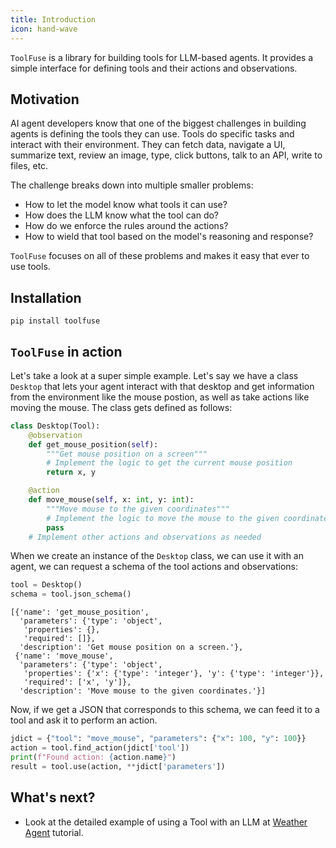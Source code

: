 ```yaml
---
title: Introduction
icon: hand-wave
---
```


`ToolFuse` is a library for building tools for LLM-based agents. 
It provides a simple interface for defining tools and their actions and observations.

## Motivation

AI agent developers know that one of the biggest challenges in building agents is defining the tools they can use. 
Tools do specific tasks and interact with their environment. They can fetch data, navigate a UI, summarize text, 
review an image, type, click buttons, talk to an API, write to files, etc.

The challenge breaks down into multiple smaller problems:

* How to let the model know what tools it can use?
* How does the LLM know what the tool can do?
* How do we enforce the rules around the actions?
* How to wield that tool based on the model's reasoning and response?

`ToolFuse` focuses on all of these problems and makes it easy that ever to use tools. 

## Installation

```
pip install toolfuse
```

## `ToolFuse` in action

Let's take a look at a super simple example. Let's say we have a class `Desktop` that lets your agent 
interact with that desktop and get information from the environment like the mouse postion, as well as 
take actions like moving the mouse. The class gets defined as follows:

```python
class Desktop(Tool):
    @observation
    def get_mouse_position(self):
        """Get mouse position on a screen"""
        # Implement the logic to get the current mouse position
        return x, y

    @action
    def move_mouse(self, x: int, y: int):
        """Move mouse to the given coordinates"""
        # Implement the logic to move the mouse to the given coordinates
        pass
    # Implement other actions and observations as needed
```

When we create an instance of the `Desktop` class, we can use it with an agent, we can request a schema of the tool actions and observations:

```python
tool = Desktop()
schema = tool.json_schema()
```

```
[{'name': 'get_mouse_position',
  'parameters': {'type': 'object', 
   'properties': {}, 
   'required': []},
  'description': 'Get mouse position on a screen.'},
 {'name': 'move_mouse',
  'parameters': {'type': 'object',
   'properties': {'x': {'type': 'integer'}, 'y': {'type': 'integer'}},
   'required': ['x', 'y']},
  'description': 'Move mouse to the given coordinates.'}]
```

Now, if we get a JSON that corresponds to this schema, we can feed it to a tool and ask it to perform an action.

```python
jdict = {"tool": "move_mouse", "parameters": {"x": 100, "y": 100}}
action = tool.find_action(jdict['tool'])
print(f"Found action: {action.name}")
result = tool.use(action, **jdict['parameters'])
```

## What's next?

* Look at the detailed example of using a Tool with an LLM at [Weather Agent](./weather_agent) tutorial.



